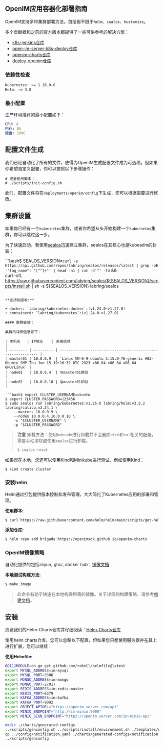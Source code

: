 ## OpenIM应用容器化部署指南

OpenIM支持多种集群部署方法，包括但不限于`helm`、`sealos`、`kustomize`。

多个贡献者和之前的官方版本都提供了一些可供参考的解决方案：

+ [k8s-jenkins仓库](https://github.com/OpenIMSDK/k8s-jenkins)
+ [open-im-server-k8s-deploy仓库](https://github.com/openimsdk/open-im-server-k8s-deploy)
+ [openim-charts仓库](https://github.com/OpenIMSDK/openim-charts)
+ [deploy-openim仓库](https://github.com/showurl/deploy-openim)

### 依赖性检查

```bash
Kubernetes: >= 1.16.0-0
Helm: >= 3.0
```

### 最小配置

生产环境推荐的最小配置如下：

```yaml
CPU: 4
内存: 8G
硬盘: 100G
```

## 配置文件生成

我们已经自动化了所有的文件，使得为OpenIM生成配置文件成为可选项。但如果你希望自定义配置，你可以按照以下步骤操作：

```bash$ make init
# 或者使用脚本：
# ./scripts/init-config.sh
```

此时，配置文件将在`deployments/openim/config`下生成，您可以根据需要进行修改。

## 集群设置

如果你已经有一个`kubernetes`集群，或者你希望从头开始构建一个`kubernetes`集群，你可以跳过这一步。

为了快速启动，我使用[sealos](https://github.com/labring/sealos)迅速建立集群，sealos在其核心也是kubeadm的封装：

```bash$ SEALOS_VERSION=`curl -s https://api.github.com/repos/labring/sealos/releases/latest | grep -oE '"tag_name": "[^"]+"' | head -n1 | cut -d'"' -f4` && \
  curl -sfL https://raw.githubusercontent.com/labring/sealos/${SEALOS_VERSION}/scripts/install.sh |
  sh -s ${SEALOS_VERSION} labring/sealos
```

**支持的版本:**

+ docker: `labring/kubernetes-docker`:(v1.24.0~v1.27.0)
+ containerd: `labring/kubernetes`:(v1.24.0~v1.27.0)

#### 集群安装：

集群的详细信息如下：

| 主机名   | IP地址    | 系统信息                                                     |
| -------- | --------- | ------------------------------------------------------------ |
| master01 | 10.0.0.9  | `Linux VM-0-9-ubuntu 5.15.0-76-generic #83-Ubuntu SMP Thu Jun 15 19:16:32 UTC 2023 x86_64 x86_64 x86_64 GNU/Linux` |
| node01   | 10.0.0.4  | 与master01相似                                               |
| node02   | 10.0.0.10 | 与master01相似                                               |

```bash$ export CLUSTER_USERNAME=ubuntu
$ export CLUSTER_PASSWORD=123456
$ sudo sealos run labring/kubernetes:v1.25.0 labring/helm:v3.8.2 labring/calico:v3.24.1 \
    --masters 10.0.0.9 \
    --nodes 10.0.0.4,10.0.0.10 \
    -u "$CLUSTER_USERNAME" \
    -p "$CLUSTER_PASSWORD"
```

> **注意** 卸载方法：使用`kubeadm`进行卸载并不会删除`etcd`和`cni`相关的配置。需要手动清除或使用`sealos`进行卸载。
>
> ```bash
> $ sealos reset
> ```

如果您在本地，您还可以使用Kind和Minikube进行测试，例如使用Kind：

```bash$ GO111MODULE="on" go get sigs.k8s.io/kind@v0.11.1
$ kind create cluster
```

### 安装helm

Helm通过打包提供版本控制和发布管理，大大简化了Kubernetes应用的部署和管理。

**使用脚本:**

```bash
$ curl https://raw.githubusercontent.com/helm/helm/main/scripts/get-helm-3 | bash
```

**添加仓库:**

```bash
$ helm repo add brigade https://openimsdk.github.io/openim-charts
```

### OpenIM镜像策略

自动化提供的包括aliyun, ghcr, docker hub：[镜像文档](https://github.com/openimsdk/open-im-server/blob/main/docs/conversions/images.md)

**本地测试构建方法:**

```bash
$ make image
```

> 此命令有助于快速在本地构建所需的镜像。关于详细的构建策略，请参考[构建文档](https://github.com/openimsdk/open-im-server/blob/main/build/README.md)。

## 安装

浏览我们的Helm-Charts仓库并仔细阅读：[Helm-Charts仓库](https://github.com/openimsdk/helm-charts)

使用helm charts仓库，您可以忽略以下配置，但如果您只想使用服务器并在其上进行扩展，您可以继续：

**使用Helmfile:**

```bash
GO111MODULE=on go get github.com/roboll/helmfile@latest
export MYSQL_ADDRESS=im-mysql
export MYSQL_PORT=3306
export MONGO_ADDRESS=im-mongo
export MONGO_PORT=27017
export REDIS_ADDRESS=im-redis-master
export REDIS_PORT=6379
export KAFKA_ADDRESS=im-kafka
export KAFKA_PORT=9092
export OBJECT_APIURL="https://openim.server.com/api"
export MINIO_ENDPOINT="http://im-minio:9000"
export MINIO_SIGN_ENDPOINT="https://openim.server.com/im-minio-api"

mkdir ./charts/generated-configs
../scripts/genconfig.sh ../scripts/install/environment.sh ./templates/openim.yaml > ./charts/generated-configs/config.yaml
cp ../config/notification.yaml ./charts/generated-configs/notification.yaml
../scripts/genconfig
```

